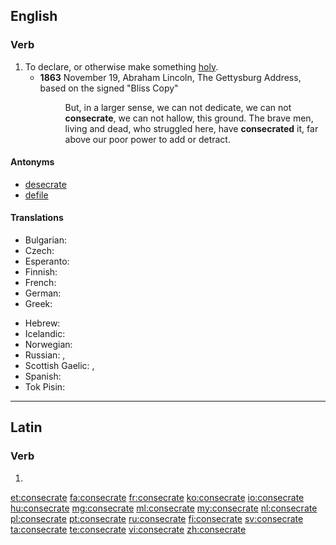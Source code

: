 ==English==

===Verb===
{{en-verb|consecrat|ing}}

# To declare, or otherwise make something [[holy]].
#* '''1863''' November 19, Abraham Lincoln, The Gettysburg Address, based on the signed "Bliss Copy"
#*: But, in a larger sense, we can not dedicate, we can not '''consecrate''', we can not hallow, this ground. The brave men, living and dead, who struggled here, have '''consecrated''' it, far above our poor power to add or detract.

====Antonyms====
* [[desecrate]]
* [[defile]]

====Translations====
{{trans-top|to declare, or otherwise make something holy}}
* Bulgarian: {{t+|bg|освещавам}}
* Czech: {{t-|cs|zasvětit}}
* Esperanto: {{t-|eo|konsekri}}
* Finnish: {{t-|fi|pyhittää}}
* French: {{t+|fr|consacrer}}
* German: {{t+|de|weihen}}
* Greek: {{t+|el|αγιάζω|tr=aγiázo}}
{{trans-mid}}
* Hebrew: {{t-|he|לקדש|sc=Hebr}}
* Icelandic: {{t-|is|helga}}
* Norwegian: {{t+|no|konsekrere}}
* Russian: {{t+|ru|освящать|tr=osvjaščátʹ|sc=Cyrl}} {{impf}}, {{t+|ru|освятить|tr=osvjatítʹ|sc=Cyrl}} {{pf.}}
* Scottish Gaelic: {{t-|gd|coisrig}}, {{t-|gd|naomhaich}}
* Spanish: {{t-|es|consagrar}}
* Tok Pisin: {{t-|tpi|tambuim}}
{{trans-bottom}}

----

==Latin==

===Verb===
{{la-verb-form|cōnsecrāte}}

# {{conjugation of|consecro|cōnsecrō|2|p|pres|act|imp|lang=la}}

[[et:consecrate]]
[[fa:consecrate]]
[[fr:consecrate]]
[[ko:consecrate]]
[[io:consecrate]]
[[hu:consecrate]]
[[mg:consecrate]]
[[ml:consecrate]]
[[my:consecrate]]
[[nl:consecrate]]
[[pl:consecrate]]
[[pt:consecrate]]
[[ru:consecrate]]
[[fi:consecrate]]
[[sv:consecrate]]
[[ta:consecrate]]
[[te:consecrate]]
[[vi:consecrate]]
[[zh:consecrate]]
